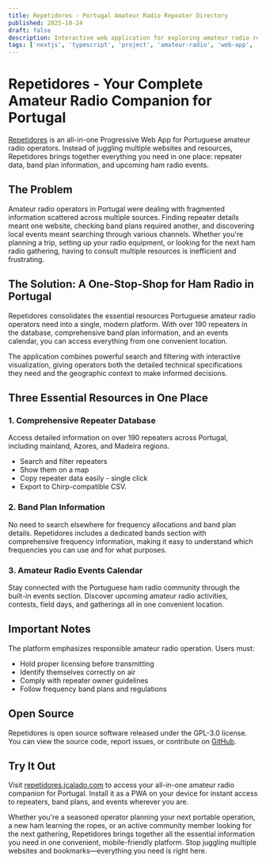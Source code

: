 ```yaml
---
title: Repetidores - Portugal Amateur Radio Repeater Directory
published: 2025-10-24
draft: false
description: Interactive web application for exploring amateur radio repeaters across Portugal
tags: ['nextjs', 'typescript', 'project', 'amateur-radio', 'web-app', 'pwa']
---
```


# Repetidores - Your Complete Amateur Radio Companion for Portugal

[Repetidores](https://repetidores.jcalado.com) is an all-in-one Progressive Web App for Portuguese amateur radio operators. Instead of juggling multiple websites and resources, Repetidores brings together everything you need in one place: repeater data, band plan information, and upcoming ham radio events.

## The Problem

Amateur radio operators in Portugal were dealing with fragmented information scattered across multiple sources. Finding repeater details meant one website, checking band plans required another, and discovering local events meant searching through various channels. Whether you're planning a trip, setting up your radio equipment, or looking for the next ham radio gathering, having to consult multiple resources is inefficient and frustrating.

## The Solution: A One-Stop-Shop for Ham Radio in Portugal

Repetidores consolidates the essential resources Portuguese amateur radio operators need into a single, modern platform. With over 190 repeaters in the database, comprehensive band plan information, and an events calendar, you can access everything from one convenient location.

The application combines powerful search and filtering with interactive visualization, giving operators both the detailed technical specifications they need and the geographic context to make informed decisions.

## Three Essential Resources in One Place

### 1. Comprehensive Repeater Database

Access detailed information on over 190 repeaters across Portugal, including mainland, Azores, and Madeira regions.

- Search and filter repeaters
- Show them on a map
- Copy repeater data easily - single click
- Export to Chirp-compatible CSV.

### 2. Band Plan Information

No need to search elsewhere for frequency allocations and band plan details. Repetidores includes a dedicated bands section with comprehensive frequency information, making it easy to understand which frequencies you can use and for what purposes.

### 3. Amateur Radio Events Calendar

Stay connected with the Portuguese ham radio community through the built-in events section. Discover upcoming amateur radio activities, contests, field days, and gatherings all in one convenient location.

## Important Notes

The platform emphasizes responsible amateur radio operation. Users must:
- Hold proper licensing before transmitting
- Identify themselves correctly on air
- Comply with repeater owner guidelines
- Follow frequency band plans and regulations

## Open Source

Repetidores is open source software released under the GPL-3.0 license. You can view the source code, report issues, or contribute on [GitHub](https://github.com/jcalado/repetidores).

## Try It Out

Visit [repetidores.jcalado.com](https://repetidores.jcalado.com) to access your all-in-one amateur radio companion for Portugal. Install it as a PWA on your device for instant access to repeaters, band plans, and events wherever you are.

Whether you're a seasoned operator planning your next portable operation, a new ham learning the ropes, or an active community member looking for the next gathering, Repetidores brings together all the essential information you need in one convenient, mobile-friendly platform. Stop juggling multiple websites and bookmarks—everything you need is right here.
